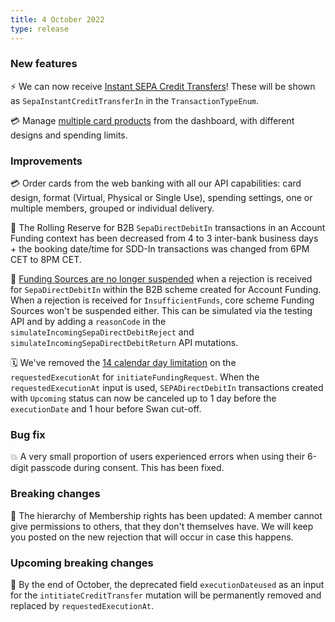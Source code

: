 ```yaml
---
title: 4 October 2022
type: release
---
```


### New features

⚡ We can now receive [Instant SEPA Credit Transfers](/topics/payments/credit-transfers/sepa#instant)! These will be shown as `SepaInstantCreditTransferIn` in the `TransactionTypeEnum`.

💳 Manage [multiple card products](/topics/cards#card-product) from the dashboard, with different designs and spending limits.

### Improvements

💳 Order cards from the web banking with all our API capabilities: card design, format (Virtual, Physical or Single Use), spending settings, one or multiple members, grouped or individual delivery.

📅 The Rolling Reserve for B2B `SepaDirectDebitIn` transactions in an Account Funding context has been decreased from 4 to 3 inter-bank business days + the booking date/time for SDD-In transactions was changed from 6PM CET to 8PM CET.

🚥 [Funding Sources are no longer suspended](/topics/accounts/funding#statuses) when a rejection is received for `SepaDirectDebitIn` within the B2B scheme created for Account Funding. When a rejection is received for `InsufficientFunds`, core scheme Funding Sources won't be suspended either. This can be simulated via the testing API and by adding a `reasonCode` in the `simulateIncomingSepaDirectDebitReject` and `simulateIncomingSepaDirectDebitReturn` API mutations.

🗓️ We've removed the [14 calendar day limitation](/topics/accounts/funding) on the `requestedExecutionAt` for `initiateFundingRequest`. When the `requestedExecutionAt` input is used, `SEPADirectDebitIn` transactions created with `Upcoming` status can now be canceled up to 1 day before the `executionDate` and 1 hour before Swan cut-off.

### Bug fix

💥 A very small proportion of users experienced errors when using their 6-digit passcode during consent. This has been fixed.

### Breaking changes

👥 The hierarchy of Membership rights has been updated: A member cannot give permissions to others, that they don't themselves have. We will keep you posted on the new rejection that will occur in case this happens.

### Upcoming breaking changes

📅 By the end of October, the deprecated field `executionDateused` as an input for the `intitiateCreditTransfer` mutation will be permanently removed and replaced by `requestedExecutionAt`.
